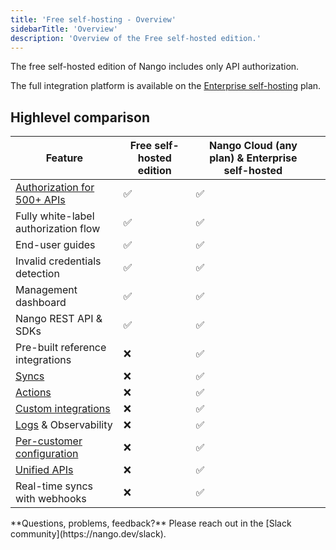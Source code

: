 ```yaml
---
title: 'Free self-hosting - Overview'
sidebarTitle: 'Overview'
description: 'Overview of the Free self-hosted edition.'
---
```


The free self-hosted edition of Nango includes only API authorization.

The full integration platform is available on the [Enterprise self-hosting](/guides/self-hosting/enterprise-self-hosting) plan.

## Highlevel comparison

| **Feature**                                                                                 | Free self-hosted edition | Nango Cloud (any plan) & Enterprise self-hosted |   |
| ------------------------------------------------------------------------------------------- | ------------------------ | ----------------------------------------------- | - |
| [Authorization for 500+ APIs](/guides/use-cases/api-auth)                           | ✅                        | ✅                                               |   |
| Fully white-label authorization flow | ✅                        | ✅                                               |   |
| End-user guides                                                                             | ✅                        | ✅                                               |   |
| Invalid credentials detection                                                               | ✅                        | ✅                                               |   |
| Management dashboard                                                                        | ✅                        | ✅                                               |   |
| Nango REST API & SDKs                                                                       | ✅                        | ✅                                               |   |
| Pre-built reference integrations                           | ❌                        | ✅                                               |   |
| [Syncs](/guides/use-cases/syncs)                                                             | ❌                        | ✅                                               |   |
| [Actions](/guides/use-cases/actions)                                                         | ❌                        | ✅                                               |   |
| [Custom integrations](/guides/platform/functions)                          | ❌                        | ✅                                               |   |
| [Logs](/guides/platform/logs) & Observability                                                        | ❌                        | ✅                                               |   |
| [Per-customer configuration](/guides/platform/customer-configuration)                                | ❌                        | ✅                                               |   |
| [Unified APIs](/guides/platform/unified-apis)                                                     | ❌                        | ✅                                               |   |
| Real-time syncs with webhooks                                                               | ❌                        | ✅                                               |   |

<Tip>
  **Questions, problems, feedback?** Please reach out in the [Slack community](https://nango.dev/slack).
</Tip>
